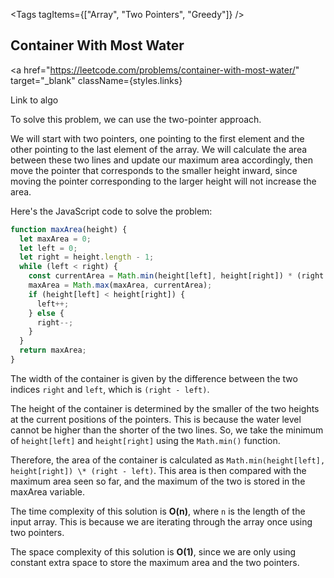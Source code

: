 
<Tags tagItems={["Array", "Two Pointers", "Greedy"]} />
## Container With Most Water

<a
  href="https://leetcode.com/problems/container-with-most-water/"
  target="_blank"
  className={styles.links}
>
  Link to algo
</a>

To solve this problem, we can use the two-pointer approach.

We will start with two pointers, one pointing to the first element and the other pointing to the last element of the array.
We will calculate the area between these two lines and update our maximum area accordingly, then move the pointer that corresponds to the smaller height inward, since moving the pointer corresponding to the larger height will not increase the area.

Here's the JavaScript code to solve the problem:

```js
function maxArea(height) {
  let maxArea = 0;
  let left = 0;
  let right = height.length - 1;
  while (left < right) {
    const currentArea = Math.min(height[left], height[right]) * (right - left);
    maxArea = Math.max(maxArea, currentArea);
    if (height[left] < height[right]) {
      left++;
    } else {
      right--;
    }
  }
  return maxArea;
}
```

The width of the container is given by the difference between the two indices `right` and `left`, which is `(right - left)`.

The height of the container is determined by the smaller of the two heights at the current positions of the pointers. This is because the water level cannot be higher than the shorter of the two lines. So, we take the minimum of `height[left]` and `height[right]` using the `Math.min()` function.

Therefore, the area of the container is calculated as `Math.min(height[left], height[right]) \* (right - left)`. This area is then compared with the maximum area seen so far, and the maximum of the two is stored in the maxArea variable.

The time complexity of this solution is **O(n)**, where `n` is the length of the input array.
This is because we are iterating through the array once using two pointers.

The space complexity of this solution is **O(1)**, since we are only using constant extra space to store the maximum area and the two pointers.
